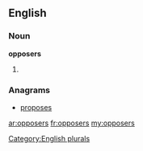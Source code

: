 ==English==

===Noun===
'''opposers'''

# {{plural of|[[opposer]]}}

===Anagrams===
* [[proposes#English|proposes]]

[[Category:English plurals]]

[[ar:opposers]]
[[fr:opposers]]
[[my:opposers]]